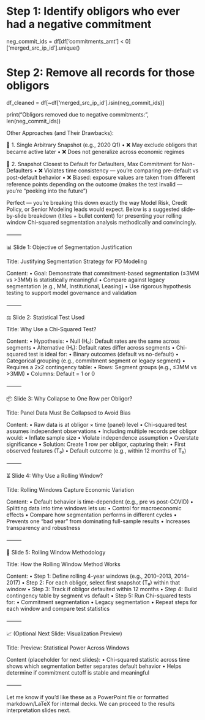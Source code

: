 # Step 1: Identify obligors who ever had a negative commitment
neg_commit_ids = df[df['commitments_amt'] < 0]['merged_src_ip_id'].unique()

# Step 2: Remove all records for those obligors
df_cleaned = df[~df['merged_src_ip_id'].isin(neg_commit_ids)]

print("Obligors removed due to negative commitments:", len(neg_commit_ids))


Other Approaches (and Their Drawbacks):

🔹 1. Single Arbitrary Snapshot (e.g., 2020 Q1)
	•	❌ May exclude obligors that became active later
	•	❌ Does not generalize across economic regimes

🔹 2. Snapshot Closest to Default for Defaulters, Max Commitment for Non-Defaulters
	•	❌ Violates time consistency — you’re comparing pre-default vs post-default behavior
	•	❌ Biased: exposure values are taken from different reference points depending on the outcome
(makes the test invalid — you’re “peeking into the future”)


Perfect — you’re breaking this down exactly the way Model Risk, Credit Policy, or Senior Modeling leads would expect. Below is a suggested slide-by-slide breakdown (titles + bullet content) for presenting your rolling window Chi-squared segmentation analysis methodically and convincingly.

⸻

📊 Slide 1: Objective of Segmentation Justification

Title: Justifying Segmentation Strategy for PD Modeling

Content:
	•	Goal: Demonstrate that commitment-based segmentation (≤3MM vs >3MM) is statistically meaningful
	•	Compare against legacy segmentation (e.g., MM, Institutional, Leasing)
	•	Use rigorous hypothesis testing to support model governance and validation

⸻

⚖️ Slide 2: Statistical Test Used

Title: Why Use a Chi-Squared Test?

Content:
	•	Hypothesis:
	•	Null (H₀): Default rates are the same across segments
	•	Alternative (H₁): Default rates differ across segments
	•	Chi-squared test is ideal for:
	•	Binary outcomes (default vs no-default)
	•	Categorical grouping (e.g., commitment segment or legacy segment)
	•	Requires a 2x2 contingency table:
	•	Rows: Segment groups (e.g., ≤3MM vs >3MM)
	•	Columns: Default = 1 or 0

⸻

📦 Slide 3: Why Collapse to One Row per Obligor?

Title: Panel Data Must Be Collapsed to Avoid Bias

Content:
	•	Raw data is at obligor × time (panel) level
	•	Chi-squared test assumes independent observations
	•	Including multiple records per obligor would:
	•	Inflate sample size
	•	Violate independence assumption
	•	Overstate significance
	•	Solution: Create 1 row per obligor, capturing their:
	•	First observed features (T₀)
	•	Default outcome (e.g., within 12 months of T₀)

⸻

⏳ Slide 4: Why Use a Rolling Window?

Title: Rolling Windows Capture Economic Variation

Content:
	•	Default behavior is time-dependent (e.g., pre vs post-COVID)
	•	Splitting data into time windows lets us:
	•	Control for macroeconomic effects
	•	Compare how segmentation performs in different cycles
	•	Prevents one “bad year” from dominating full-sample results
	•	Increases transparency and robustness

⸻

🔄 Slide 5: Rolling Window Methodology

Title: How the Rolling Window Method Works

Content:
	•	Step 1: Define rolling 4-year windows (e.g., 2010–2013, 2014–2017)
	•	Step 2: For each obligor, select first snapshot (T₀) within that window
	•	Step 3: Track if obligor defaulted within 12 months
	•	Step 4: Build contingency table by segment vs default
	•	Step 5: Run Chi-squared tests for:
	•	Commitment segmentation
	•	Legacy segmentation
	•	Repeat steps for each window and compare test statistics

⸻

📈 (Optional Next Slide: Visualization Preview)

Title: Preview: Statistical Power Across Windows

Content (placeholder for next slides):
	•	Chi-squared statistic across time shows which segmentation better separates default behavior
	•	Helps determine if commitment cutoff is stable and meaningful

⸻

Let me know if you’d like these as a PowerPoint file or formatted markdown/LaTeX for internal decks. We can proceed to the results interpretation slides next.